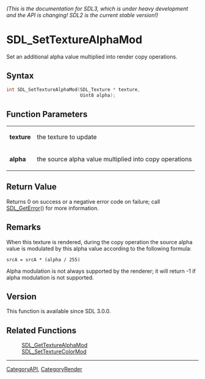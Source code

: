 ====== (This is the documentation for SDL3, which is under heavy development and the API is changing! SDL2 is the current stable version!) ======
= SDL_SetTextureAlphaMod =

Set an additional alpha value multiplied into render copy operations.

== Syntax ==

<syntaxhighlight lang='c'>
int SDL_SetTextureAlphaMod(SDL_Texture * texture,
                           Uint8 alpha);
</syntaxhighlight>

== Function Parameters ==

{|
|'''texture'''
|the texture to update
|-
|'''alpha'''
|the source alpha value multiplied into copy operations
|}

== Return Value ==

Returns 0 on success or a negative error code on failure; call
[[SDL_GetError]]() for more information.

== Remarks ==

When this texture is rendered, during the copy operation the source alpha
value is modulated by this alpha value according to the following formula:

<code>srcA = srcA * (alpha / 255)</code>

Alpha modulation is not always supported by the renderer; it will return -1
if alpha modulation is not supported.

== Version ==

This function is available since SDL 3.0.0.

== Related Functions ==

:[[SDL_GetTextureAlphaMod]]
:[[SDL_SetTextureColorMod]]

----
[[CategoryAPI]], [[CategoryRender]]


